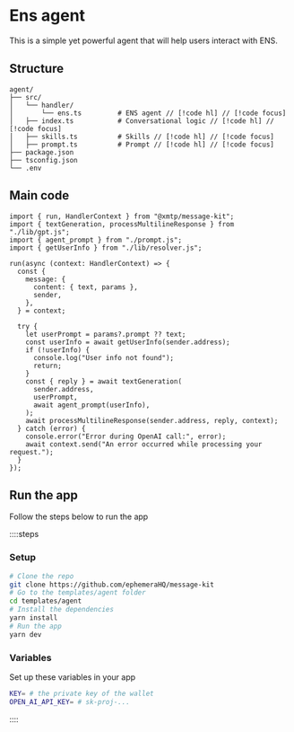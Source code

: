 # Ens agent

This is a simple yet powerful agent that will help users interact with ENS.

## Structure

```
agent/
├── src/
│   └── handler/
│       └── ens.ts         # ENS agent // [!code hl] // [!code focus]
│   ├── index.ts           # Conversational logic // [!code hl] // [!code focus]
│   ├── skills.ts          # Skills // [!code hl] // [!code focus]
│   ├── prompt.ts          # Prompt // [!code hl] // [!code focus]
├── package.json
├── tsconfig.json
└── .env
```

## Main code

```tsx [src/index.ts]
import { run, HandlerContext } from "@xmtp/message-kit";
import { textGeneration, processMultilineResponse } from "./lib/gpt.js";
import { agent_prompt } from "./prompt.js";
import { getUserInfo } from "./lib/resolver.js";

run(async (context: HandlerContext) => {
  const {
    message: {
      content: { text, params },
      sender,
    },
  } = context;

  try {
    let userPrompt = params?.prompt ?? text;
    const userInfo = await getUserInfo(sender.address);
    if (!userInfo) {
      console.log("User info not found");
      return;
    }
    const { reply } = await textGeneration(
      sender.address,
      userPrompt,
      await agent_prompt(userInfo),
    );
    await processMultilineResponse(sender.address, reply, context);
  } catch (error) {
    console.error("Error during OpenAI call:", error);
    await context.send("An error occurred while processing your request.");
  }
});
```

## Run the app

Follow the steps below to run the app

::::steps

### Setup

```bash [cmd]
# Clone the repo
git clone https://github.com/ephemeraHQ/message-kit
# Go to the templates/agent folder
cd templates/agent
# Install the dependencies
yarn install
# Run the app
yarn dev
```

### Variables

Set up these variables in your app

```bash [.env]
KEY= # the private key of the wallet
OPEN_AI_API_KEY= # sk-proj-...
```

::::

